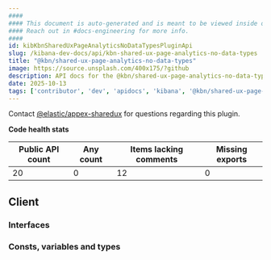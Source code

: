 ```yaml
---
####
#### This document is auto-generated and is meant to be viewed inside our experimental, new docs system.
#### Reach out in #docs-engineering for more info.
####
id: kibKbnSharedUxPageAnalyticsNoDataTypesPluginApi
slug: /kibana-dev-docs/api/kbn-shared-ux-page-analytics-no-data-types
title: "@kbn/shared-ux-page-analytics-no-data-types"
image: https://source.unsplash.com/400x175/?github
description: API docs for the @kbn/shared-ux-page-analytics-no-data-types plugin
date: 2025-10-13
tags: ['contributor', 'dev', 'apidocs', 'kibana', '@kbn/shared-ux-page-analytics-no-data-types']
---
```




Contact [@elastic/appex-sharedux](https://github.com/orgs/elastic/teams/appex-sharedux) for questions regarding this plugin.

**Code health stats**

| Public API count  | Any count | Items lacking comments | Missing exports |
|-------------------|-----------|------------------------|-----------------|
| 20 | 0 | 12 | 0 |

## Client

### Interfaces
<DocDefinitionList data={kbnSharedUxPageAnalyticsNoDataTypesObj.client.interfaces}/>

### Consts, variables and types
<DocDefinitionList data={kbnSharedUxPageAnalyticsNoDataTypesObj.client.misc}/>

